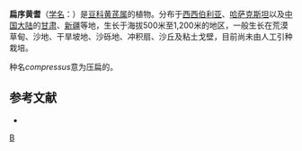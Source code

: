 {{Speciesbox
| genus = Astragalus
| species = compressus
| authority = Ledeb.
}}

'''扁序黄耆'''（[[学名|学名]]：{{lang|la|''Astragalus compressus''}}）是[[豆科|豆科]][[黄芪属|黄芪属]]的植物。分布于[[西西伯利亚|西西伯利亚]]、[[哈萨克斯坦|哈萨克斯坦]]以及[[中国大陆|中国大陆]]的[[甘肃|甘肃]]、[[新疆|新疆]]等地，生长于海拔500米至1,200米的地区，一般生长在荒漠草甸、沙地、干旱坡地、沙砾地、冲积扇、沙丘及粘土戈壁，目前尚未由人工引种栽培。

种名''compressus''意为压扁的。

== 参考文献 ==
<div class="references-small">
* {{cite web| url =http://www.bioinfo.cn/db05/KmzwSpecies.php?action=view&id=15672| title =扁序黄耆| work =《中国高等植物数据库全库》| publisher =中国科学院微生物研究所| author =昆明植物研究所| accessdate =2009-02-24| deadurl =yes| archiveurl =https://web.archive.org/web/20160305065214/http://www.bioinfo.cn/db05/KmzwSpecies.php?action=view&id=15672| archivedate =2016-03-05}}
</div>
{{Taxonbar|from=Q11075569}}

[[Category:黄芪属|B]]